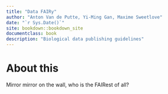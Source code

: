 ```yaml
--- 
title: "Data FAIRy"
author: "Anton Van de Putte, Yi-Ming Gan, Maxime Sweetlove"
date: "`r Sys.Date()`"
site: bookdown::bookdown_site
documentclass: book
description: "Biological data publishing guidelines"
---
```


# About this

Mirror mirror on the wall, who is the FAIRest of all?
